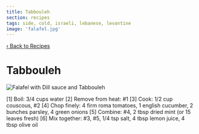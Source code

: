 ```yaml
---
title: Tabbouleh
section: recipes
tags: side, cold, israeli, lebanese, levantine
image: 'falafel.jpg'
---
```



[‹ Back to Recipes](/recipes)

# Tabbouleh

![Falafel with Dill sauce and Tabbouleh](../../images/food/falafel.jpg)

<Recipe>
[1] Boil: 3/4 cups water
[2] Remove from heat: #1
[3] Cook: 1/2 cup couscous, #2
[4] Chop finely: 4 firm roma tomatoes, 1 english cucumber, 2 bunches parsley, 4 green onions
[5] Combine: #4, 2 tbsp dried mint (or 15 leaves fresh)
[6] Mix together: #3, #5, 1/4 tsp salt, 4 tbsp lemon juice, 4 tbsp olive oil
</Recipe>
